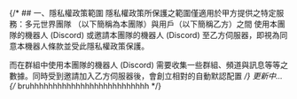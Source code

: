 {/* ## 一、隱私權政策範圍
隱私權政策所保護之範圍僅適用於甲方提供之特定服務：多元世界團隊 （以下簡稱為本團隊）與用戶（以下簡稱乙方）之間
使用本團隊的機器人 (Discord) 或邀請本團隊的機器人 (Discord) 至乙方伺服器，即視為同意本機器人條款並受此隱私權政策保護。

而在群組中使用本團隊的機器人 (Discord) 需要收集一些群組、頻道與訊息等等之數據。同時受到邀請加入乙方伺服器後，會創立相對的自動默認配置 */}
更新中... 
{/* bruhhhhhhhhhhhhhhhhhhhhhhhhhh */}